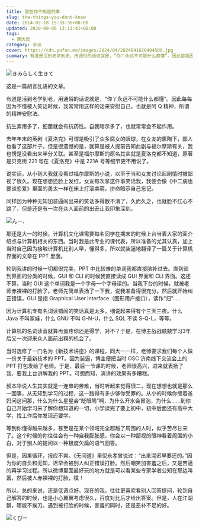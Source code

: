 ```yaml
---
title: 那些你不知道的事
slug: the-things-you-dont-know
date: 2014-02-18 15:33:36+08:00
updated: 2020-09-06 13:11:41+08:00
tags:
  - 黑历史
category: 杂谈
cover: https://cdn.yufan.me/images/2024/04/2024041620404500.jpg
summary: 有道是活到老学到老，用通俗的话说就是，“你丫永远不可能什么都懂”。因此每每因为不懂被人笑话时候，我常常用这样的话来安慰自己。也就是阿Q精神，所谓的精神安慰法。
---
```


![きみらしく生きて](https://cdn.yufan.me/images/2024/04/2024041620434200.jpg)

<MusicPlayer netease={22821014} />

这是一篇胡言乱语的文章。

有道是活到老学到老，用通俗的话说就是，“你丫永远不可能什么都懂”。因此每每因为不懂被人笑话时候，我常常用这样的话来安慰自己。也就是阿 Q 精神，所谓的精神安慰法。

抗生素用多了，细菌就会有抗药性。自我暗示多了，也就常常会不起作用。

去年年末的英剧《夏洛克》可谓是吸引了众多腐女的眼球，在女友的熏陶下，鄙人也看了这部片子。但是很遗憾的是，就算是被人提前告知此剧与福尔摩斯有关，我也愣是没看出来半分关联。甚至是福尔摩斯的原名其实就是夏洛克都不知道，原著是贝克街 221 号在《夏洛克》中是 221A 号等细节更不用说了。

说实话，从小到大我就没看过福尔摩斯的小说，以至于当和女友讨论起剧情时被鄙视了很久。现在想想还脸上发红，女友每次拿这件事笑话我，我便会像《中二病也要谈恋爱》里面的勇太一样在床上打滚卖萌，拼命暗示自己忘记。

同样因为种种无知加装逼闹出来的笑话多得数不清了，久而久之，也就脸不红心不跳了，但是还是有一次在众人面前的出丑让我印象深刻。

![んー、](https://cdn.yufan.me/images/2024/04/2024041620473400.jpg)

那还是大一的时候，计算机文化课需要每名同学在期末的时候上台当着大家的面介绍点与计算机相关的东西。当时我是此专业的课代表，所以准备的尤其认真，加上当时自己因为接触计算机比别人早，懂得多，所以就装逼地翻译了一篇关于计算机界面的文章在 PPT 里面。

轮到我讲的时候一切都很完美，PPT 中比较难的单词我都直接脑补过去。直到谈到界面的分类的时候，GUI 和 CLI 的时候我直接读成 GUI 界面和 CLI 界面。这还不算，当时 GUI 这个单词我是一个字母一个字母读的。当我下台的时候，就被老师赤裸裸的打脸了。老师先简单表扬了一下我，说我准备得很充分。然后就开始纠正错误，GUI 是指 Graphical User Interface（图形用户接口），读作“归”……

因为计算机专有名词读错闹的笑话真是太多，细说起来得有个三天三夜。什么 Java 不叫家娃，什么 GNU 不叫 G-N-U，什么 SQL 不读 S-Q-L，等等。

计算机的名词读音就算再蛋疼你还是得学，对不？于是，在博主战战兢兢学习3年后又一次迎来众人面前出糗的机会了。

当时选修了一门名为《新技术讲座》的课程，同大一一样，老师要求我们每个人做一份关于最新技术的 PPT。因为装逼，博主便把当时 OSC 济南线下交流会上的 PPT 打包发给了老师。于是，最后一节课的时候，老师很高兴，进来就表扬了我，要我上台讲解我的 PPT。可想而知，演讲的效果有多糟糕。

叔本华说人生其实就是一连串的苦难，当时听起来觉得很二，现在想想也就是那么一回事，从无知到学习的过程，这一路得有多少够你受罪的。从小的时候你缠着爸妈问这问那，什么为什么星星会“眨眼睛”啊，为什么开水会冒泡，为什么……到你自己开始学习来了解你想知道的一切，小学读完了要上初中，初中后面还有高中大学，找工作后你发现还要学。

等到你懂得越来越多，甚至是在某个领域完全超越了周围的人时，似乎苦尽甘来了。这个时候的你往往会有一种自我膨胀感，你会以一种鄙视的眼神看着周围的小白，对于别人的提问以一种极度欠扁的语气回答。

但是，因果循环，报应不爽。《无间道》里倪永孝曾说过：“出来混迟早要还的。”因为你的自负和无知，迟早会被别人纠正错误打脸。然后嘲笑加害羞之后，又是苦逼的再学习过程。所以微博里面最好玩的地方就是可以看某些专家学者公知在那边叫嚣，然后被人赤裸裸的打脸，噗！

所以，总的来说，还是低调点好。现在的我，往往更喜欢看别人回答提问，轮到自己解答的时候，也是小心翼翼考虑很久，百度对比后才给出答案。但是，人在江湖飘，哪能不挨刀。遇到被打脸的时候，害羞的同时，还是恶补不足的好。

![くぴー](https://cdn.yufan.me/images/2024/04/2024041620445700.jpg)
